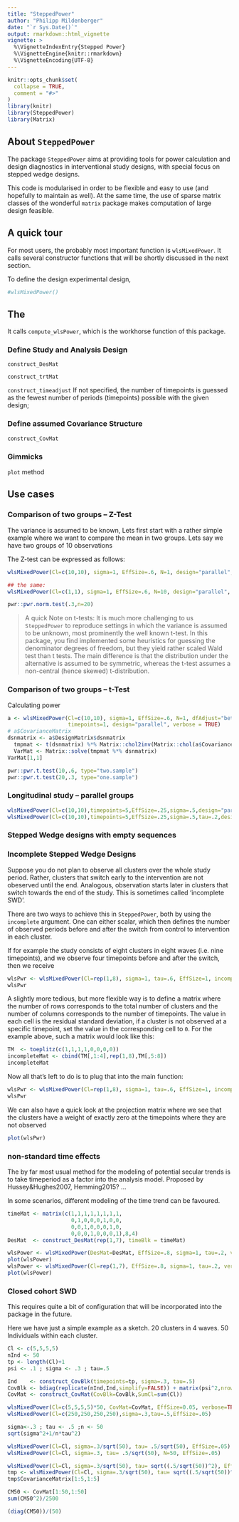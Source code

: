 ```yaml
---
title: "SteppedPower"
author: "Philipp Mildenberger"
date: "`r Sys.Date()`"
output: rmarkdown::html_vignette
vignette: >
  %\VignetteIndexEntry{Stepped Power}
  %\VignetteEngine{knitr::rmarkdown}
  %\VignetteEncoding{UTF-8}
---
```


```r
knitr::opts_chunk$set(
  collapse = TRUE,
  comment = "#>"
)
library(knitr)
library(SteppedPower)
library(Matrix)
```

## About `SteppedPower`

The package `SteppedPower` aims at providing tools for power calculation 
and design diagnostics in interventional study designs,
with special focus on stepped wedge designs.  

This code is modularised in order to be flexible and easy to use 
(and hopefully to maintain as well). 
At the same time, the use of sparse matrix classes of the wonderful `matrix` 
package makes computation of large design feasible.


## A quick tour

For most users, the probably most important function is `wlsMixedPower`. 
It calls several constructor functions that will be shortly discussed in the next 
section.

To define the design experimental design, 

```r
#wlsMixedPower()
```

## The 

It calls `compute_wlsPower`, which is the workhorse function of this package.

### Define Study and Analysis Design

`construct_DesMat` 

`construct_trtMat`

`construct_timeadjust`
If not specified, the number of timepoints is guessed as the fewest number of periods (timepoints) possible with the given design;

### Define assumed Covariance Structure

`construct_CovMat`


### Gimmicks

`plot` method



## Use cases

### Comparison of two groups -- Z-Test

The variance is assumed to be known, 
Lets first start with a rather simple example where we want to compare the 
mean in two groups. Lets say we have two groups of 10 observations

The Z-test can be expressed as follows:

```r
wlsMixedPower(Cl=c(10,10), sigma=1, EffSize=.6, N=1, design="parallel", timepoints=1)

## the same:
wlsMixedPower(Cl=c(1,1), sigma=1, EffSize=.6, N=10, design="parallel", timepoints=1)
```


```r
pwr::pwr.norm.test(.3,n=20)
```

>A quick Note on t-tests: It is much more challenging to us `SteppedPower` to reproduce settings in 
which the variance is assumed to be unknown, most prominently the well known t-test.
In this package, you find implemented some heuristics for guessing the denominator 
degrees of freedom, but they yield rather scaled Wald test than t tests.
The main difference is that the distribution under the alternative is assumed to be symmetric,
whereas the t-test assumes a non-central (hence skewed) t-distribution.

### Comparison of two groups -- t-Test

Calculating power 
```r
a <- wlsMixedPower(Cl=c(10,10), sigma=1, EffSize=.6, N=1, dfAdjust="between-within",
                   timepoints=1, design="parallel", verbose = TRUE)
# a$CovarianceMatrix
dsnmatrix <- a$DesignMatrix$dsnmatrix
  tmpmat <- t(dsnmatrix) %*% Matrix::chol2inv(Matrix::chol(a$CovarianceMatrix))
  VarMat <- Matrix::solve(tmpmat %*% dsnmatrix)
VarMat[1,1]

pwr::pwr.t.test(10,.6, type="two.sample")
pwr::pwr.t.test(20,.3, type="one.sample")
```

### Longitudinal study -- parallel groups


```r
wlsMixedPower(Cl=c(10,10),timepoints=5,EffSize=.25,sigma=.5,design="parallel")
wlsMixedPower(Cl=c(10,10),timepoints=5,EffSize=.25,sigma=.5,tau=.2,design="parallel")
```

### Stepped Wedge designs with empty sequences


### Incomplete Stepped Wedge Designs

Suppose you do not plan to observe all clusters over the whole study period.
Rather, clusters that switch early to the intervention are not obeserved until the end.
Analogous, observation starts later in clusters that switch towards the end of the study.
This is sometimes called 'incomplete SWD'.  

There are two ways to achieve this in `SteppedPower`, both by using the `incomplete` argument.
One can either scalar, which then defines the number of observed periods before and 
after the switch from control to intervention in each cluster.

If for example the study consists of eight clusters in eight waves (i.e. nine timepoints), 
and we observe four timepoints before and after the switch, then we receive

```r
wlsPwr <- wlsMixedPower(Cl=rep(1,8), sigma=1, tau=.6, EffSize=1, incomplete=4, verbose=TRUE)
wlsPwr
```

A slightly more tedious, but more flexible way is to define  a matrix where the number of rows corresponds 
to the total number of clusters and the number of columns corresponds to the number of timepoints. 
The value in each cell is the residual standard deviation, if a cluster is not observed at a specific timepoint, 
set the value in the corresponding cell to `0`. For the example above, such a matrix would look like this:
```r
TM  <- toeplitz(c(1,1,1,1,0,0,0,0))
incompleteMat <- cbind(TM[,1:4],rep(1,8),TM[,5:8])
incompleteMat
```

Now all that's left to do is to plug that into the main function:
```r
wlsPwr <- wlsMixedPower(Cl=rep(1,8), sigma=1, tau=.6, EffSize=1, incomplete=incompleteMat, verbose=TRUE)
wlsPwr
```

We can also have a quick look at the projection matrix where we see that the 
clusters have a weight of exactly zero at the timepoints where they are not observed
```r
plot(wlsPwr)
```


### non-standard time effects

The by far most usual method for the modeling of potential secular trends is
to take timeperiod as a factor into the analysis model. Proposed by Hussey&Hughes2007, Hemming2015? ...

In some scenarios, different modeling of the time trend can be favoured.

```r
timeMat <- matrix(c(1,1,1,1,1,1,1,1,
                    0,1,0,0,0,1,0,0,
                    0,0,1,0,0,0,1,0,
                    0,0,0,1,0,0,0,1),8,4)
DesMat  <- construct_DesMat(rep(1,7), timeBlk = timeMat)

wlsPower <- wlsMixedPower(DesMat=DesMat, EffSize=.8, sigma=1, tau=.2, verbose=TRUE)
plot(wlsPower)
wlsPower <- wlsMixedPower(Cl=rep(1,7), EffSize=.8, sigma=1, tau=.2, verbose=TRUE)
plot(wlsPower)
```



### Closed cohort SWD

This requires quite a bit of configuration that will be incorporated into the package in the future.

Here we have just a simple example as a sketch. 20 clusters in 4 waves. 
50 Individuals within each cluster.
```r
Cl <- c(5,5,5,5)
nInd <- 50
tp <- length(Cl)+1
psi <- .1 ; sigma <- .3 ; tau=.5

Ind    <- construct_CovBlk(timepoints=tp, sigma=.3, tau=.5)
CovBlk <- bdiag(replicate(nInd,Ind,simplify=FALSE)) + matrix(psi^2,nrow=5*nInd,ncol=5*nInd)
CovMat <- construct_CovMat(CovBlk=CovBlk,SumCl=sum(Cl))

wlsMixedPower(Cl=c(5,5,5,5)*50, CovMat=CovMat, EffSize=0.05, verbose=TRUE)
wlsMixedPower(Cl=c(250,250,250,250),sigma=.3,tau=.5,EffSize=.05)

sigma<-.3 ; tau <- .5 ;n <- 50
sqrt(sigma^2+1/n*tau^2)

wlsMixedPower(Cl=Cl, sigma=.3/sqrt(50), tau= .5/sqrt(50), EffSize=.05)
wlsMixedPower(Cl=Cl, sigma=.3, tau= .5/sqrt(50), N=50, EffSize=.05)

wlsMixedPower(Cl=Cl, sigma=.3/sqrt(50), tau= sqrt((.5/sqrt(50))^2), EffSize=.05, verbose = TRUE)
tmp <- wlsMixedPower(Cl=Cl, sigma=.3/sqrt(50), tau= sqrt((.5/sqrt(50))^2+(psi)^2), EffSize=.05, verbose = TRUE)
tmp$CovarianceMatrix[1:5,1:5]

CM50 <- CovMat[1:50,1:50]
sum(CM50^2)/2500

(diag(CM50))/(50)
```























